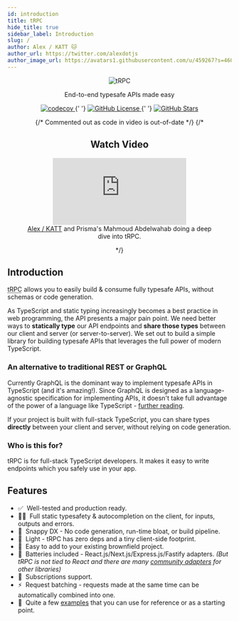 ```yaml
---
id: introduction
title: tRPC
hide_title: true
sidebar_label: Introduction
slug: /
author: Alex / KATT 🐱
author_url: https://twitter.com/alexdotjs
author_image_url: https://avatars1.githubusercontent.com/u/459267?s=460&v=4
---
```


<div align="center">
  <img src="/img/logo-text.svg" alt="tRPC" style={{ height: '150px' }} />
  <p>End-to-end typesafe APIs made easy</p>
  <p>
    <a href="https://codecov.io/gh/trpc/trpc">
      <img
        src="https://codecov.io/gh/trpc/trpc/branch/main/graph/badge.svg?token=KPPS918B0G"
        alt="codecov"
        className="inline-block"
      />
    </a>{' '}
    <a href="https://github.com/trpc/trpc">
      <img
        src="https://img.shields.io/github/license/trpc/trpc.svg?label=license&style=flat"
        alt="GitHub License"
        className="inline-block"
      />
    </a>{' '}
    <a href="https://github.com/trpc/trpc">
      <img
        src="https://img.shields.io/github/stars/trpc/trpc.svg?label=🌟%20stars&style=flat"
        alt="GitHub Stars"
        className="inline-block"
      />
    </a>
  </p>
  {/* Commented out as code in video is out-of-date */}
  {/* 
  <h2>Watch Video</h2>
  <figure>
    <iframe src="https://www.youtube.com/embed/-_GZJ3xwYOw" title="YouTube video player" frameBorder="0" allow="accelerometer; autoplay; clipboard-write; encrypted-media; gyroscope; picture-in-picture" allowFullScreen style={{maxWidth: '100%', width: '560px', height: '315px'}}></iframe>
    <figcaption style={{ fontSize: '0.7rem' }} className="pt-2"><a href="https://twitter.com/alexdotjs">Alex / KATT</a> and Prisma's Mahmoud Abdelwahab doing a deep dive into tRPC.</figcaption>
  </figure> 
  */}
</div>

## Introduction

<p>
  <abbr title="TypeScript Remote Procedure Call">tRPC</abbr> allows you to
  easily build & consume fully typesafe APIs, without schemas or code
  generation.
</p>

As TypeScript and static typing increasingly becomes a best practice in web programming, the API presents a major pain point. We need better ways to **statically type** our API endpoints and **share those types** between our client and server (or server-to-server). We set out to build a simple library for building typesafe APIs that leverages the full power of modern TypeScript.

### An alternative to traditional REST or GraphQL

Currently GraphQL is the dominant way to implement typesafe APIs in TypeScript (and it's amazing!). Since GraphQL is designed as a language-agnostic specification for implementing APIs, it doesn't take full advantage of the power of a language like TypeScript - [further reading](../further/further-reading.md#relationship-to-graphql).

If your project is built with full-stack TypeScript, you can share types **directly** between your client and server, without relying on code generation.

<!--
### tRPC explained from a REST API background

tRPC can co-exist with a REST API, as it uses a single endpoint. On this specific endpoint tRPC will itself function as a router, meaning tRPC will redirect internally to the right handler on every incoming request.

Like an Express router, tRPC also supports middleware and registering handlers. Unlike Express, tRPC embraces TypeScript to its fullest, providing built-in input and output validation.

On the frontend, `@trpc/client` provides developers typesafety and autocompletion for the available endpoints. It shows what input is required and infers the output type of the endpoint. This ensures that in the case you make breaking changes to an endpoint on the server, TypeScript will warn you in the frontend.
-->

### Who is this for?

tRPC is for full-stack TypeScript developers. It makes it easy to write endpoints which you safely use in your app.

## Features

- ✅&nbsp; Well-tested and production ready.
- 🧙‍♂️&nbsp; Full static typesafety & autocompletion on the client, for inputs, outputs and errors.
- 🐎&nbsp; Snappy DX - No code generation, run-time bloat, or build pipeline.
- 🍃&nbsp; Light - tRPC has zero deps and a tiny client-side footprint.
- 🐻&nbsp; Easy to add to your existing brownfield project.
- 🔋&nbsp; Batteries included - React.js/Next.js/Express.js/Fastify adapters. _(But tRPC is not tied to React and there are many [community adapters](https://trpc.io/docs/awesome-trpc#-extensions--community-add-ons) for other libraries)_
- 🥃&nbsp; Subscriptions support.
- ⚡️&nbsp; Request batching - requests made at the same time can be automatically combined into one.
- 👀&nbsp; Quite a few [examples](example-apps.md) that you can use for reference or as a starting point.
